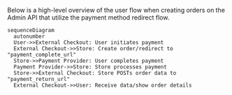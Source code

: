 

Below is a high-level overview of the user flow when creating orders on the Admin API that utilize the payment method redirect flow.

``` mermaid
sequenceDiagram
  autonumber
  User->>External Checkout: User initiates payment
  External Checkout->>Store: Create order/redirect to "payment_complete_url"
  Store->>Payment Provider: User completes payment
  Payment Provider->>Store: Store processes payment
  Store->>External Checkout: Store POSTs order data to "payment_return_url"
  External Checkout->>User: Receive data/show order details
```
